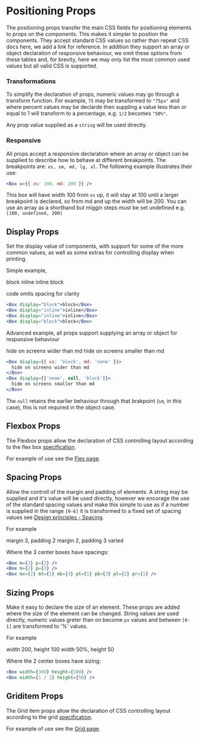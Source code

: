 
<Meta title="Design System/Positioning" />

# Positioning Props

The positioning props transfer the main CSS fields for positioning elements to props on the components. This makes it simpler to position
the components. They accept standard CSS values so rather than repeat CSS docs here, we add a link for reference. In addition they support
an array or object declaration of responsive behaviour, we omit these options from these tables and, for brevity, here we may only list
the most common used values but all valid CSS is supported.

### Transformations

To simplify the declaration of props, numeric values may go through a transform function. For example, `75` may be transformed to `"75px"`
and where percent values may be declarde then suppling a value less than or equal to 1 will transform to a percentage, e.g. `1/2` becomes `"50%"`.

Any prop value supplied as a `string` will be used directly.

### Responsive

All props accept a responsive declaration where an array or object can be supplied to describe how to behave at different breakpoints.
The breakpoints are: `xs, sm, md, lg, xl`. The following example illustrates their use:

```jsx
<Box w={{ xs: 100, md: 200 }} />
```

This box will have width 100 from `xs` up, it will stay at 100 until a larger breakpoint is declared,
so from md and up the width will be 200. You can use an array as a shorthand but miggin steps must be set
undefined e.g. `[100, undefined, 200]`

## Display Props

Set the display value of components, with support for some of the more common values,
as well as some extras for controlling display when printing.

<ArgsTable of={Display} />

Simple example,

<Box w={1} p={3} bgcolor={colors.grey[100]}>
  <Box m={2} p={1} bgcolor="white" display="block">
    block
  </Box>
  <Box m={2} p={1} bgcolor="white" display="inline">
    inline
  </Box>
  <Box m={2} p={1} bgcolor="white" display="inline">
    inline
  </Box>
  <Box m={2} p={1} bgcolor="white" display="block">
    block
  </Box>
</Box>

code omits spacing for clarity

```jsx
<Box display="block">block</Box>
<Box display="inline">inline</Box>
<Box display="inline">inline</Box>
<Box display="block">block</Box>
```

Advanced example, all props support supplying an array or object for responsive behaviour

<Box w={1} p={3} bgcolor={colors.grey[100]}>
  <Box m={2} p={1} bgcolor="white" display={{ xs: 'block', md: 'none' }}>
    hide on screens wider than md
  </Box>
  <Box m={2} p={1} bgcolor="white" display={['none', 'block']}>
    hide on screens smaller than md
  </Box>
</Box>

```jsx
<Box display={{ xs: 'block', md: 'none' }}>
  hide on screens wider than md
</Box>
<Box display={['none', null, 'block']}>
  hide on screens smaller than md
</Box>
```

The `null` retains the earlier behaviour through that brakpoint (`sm`, in this case), this is not required in the object case.

## Flexbox Props

The Flexbox props allow the declaration of CSS controlling layout according to the flex box [specification](https://www.w3.org/TR/css-flexbox-1/).

<ArgsTable of={Flexbox} />

For example of use see the [Flex page](/components/?path=/docs/components-flex--default-story).

## Spacing Props

Allow the controll of the margin and padding of elements.
A string may be supplied and it's value will be used directly, however we encorage the use of the standard spacing values and make this simple
to use as if a number is supplied in the range `[0-6]` it is transformed to a fixed set of spacing values see
[Design principles - Spacing](/components/?path=/docs/design-system-design-principles--page).

<ArgsTable of={Spacing} />

For example

<Flex w={1} bgcolor={colors.grey[100]} justifyContent="center">
  <Box m={2} border="1px solid black">
    <Box bgcolor="white" m={3} p={2}>
      margin 3, padding 2
    </Box>
  </Box>
  <Box m={2} border="1px solid black">
    <Box bgcolor="white" m={2} p={3}>
      margin 2, padding 3
    </Box>
  </Box>
  <Box m={2} border="1px solid black">
    <Box bgcolor="white" mx={2} mt={1} mb={3} pt={1} pb={3} pl={2} pr={1}>
      varied
    </Box>
  </Box>
</Flex>

Where the 3 center boxes have spacings:

```jsx
<Box m={3} p={2} />
<Box m={2} p={3} />
<Box mx={2} mt={1} mb={3} pt={1} pb={3} pl={2} pr={1} />
```

## Sizing Props

Make it easy to declare the size of an element. These props are added where the size of the element can be changed.
String values are used directly, numeric values greter than on become `px` values and between `[0-1]` are transformed to '%' values.

<ArgsTable of={Sizing} />

For example

<Box w={1} bgcolor={colors.grey[100]} justifyContent="center">
  <Box display="inline-block" bgcolor="white" width={300} height={100} m={3}>
    width 200, height 100
  </Box>
  <Box display="inline-block" bgcolor="white" width={1 / 2} height={50} m={3}>
    width 50%, height 50
  </Box>
</Box>

Where the 2 center boxes have sizing:

```jsx
<Box width={300} height={100} />
<Box width={1 / 2} height={50} />
```

## Griditem Props

The Grid item props allow the declaration of CSS controlling layout according to the grid [specification](https://www.w3.org/TR/css-grid-1/).

<ArgsTable of={Griditem} />

For example of use see the [Grid page](/components/?path=/docs/components-grid--default-story).

